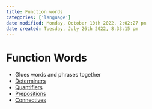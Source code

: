 ```yaml
---
title: Function words
categories: ['language']
date modified: Monday, October 10th 2022, 2:02:27 pm
date created: Tuesday, July 26th 2022, 8:33:15 pm
---
```


# Function Words
- Glues words and phrases together
- [Determiners](Determiners.qmd)
- [Quantifiers](Quantifiers.qmd)
- [Prepositions](Prepositions.qmd)
- [Connectives](Connectives.qmd)



